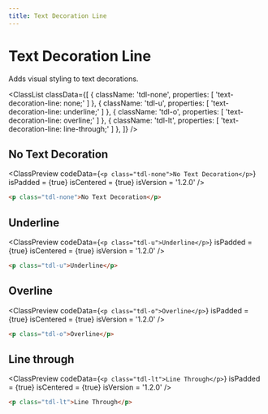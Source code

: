 ```yaml
---
title: Text Decoration Line
---
```



# Text Decoration Line

Adds visual styling to text decorations.

<ClassList
  classData={[
    {
      className: 'tdl-none',
      properties: [
        'text-decoration-line: none;'
      ]
    },
    {
      className: 'tdl-u',
      properties: [
        'text-decoration-line: underline;'
      ]
    },
    {
      className: 'tdl-o',
      properties: [
        'text-decoration-line: overline;'
      ]
    },
    {
      className: 'tdl-lt',
      properties: [
        'text-decoration-line: line-through;'
      ]
    },
  ]}
/>

## No Text Decoration

<ClassPreview
  codeData={`
    <p class="tdl-none">No Text Decoration</p>
  `}
  isPadded = {true}
  isCentered = {true}
  isVersion = '1.2.0'
/>

```html
<p class="tdl-none">No Text Decoration</p>
```

## Underline

<ClassPreview
  codeData={`
    <p class="tdl-u">Underline</p>
  `}
  isPadded = {true}
  isCentered = {true}
  isVersion = '1.2.0'
/>

```html
<p class="tdl-u">Underline</p>
```

## Overline

<ClassPreview
  codeData={`
    <p class="tdl-o">Overline</p>
  `}
  isPadded = {true}
  isCentered = {true}
  isVersion = '1.2.0'
/>

```html
<p class="tdl-o">Overline</p>
```

## Line through

<ClassPreview
  codeData={`
    <p class="tdl-lt">Line Through</p>
  `}
  isPadded = {true}
  isCentered = {true}
  isVersion = '1.2.0'
/>

```html
<p class="tdl-lt">Line Through</p>
```